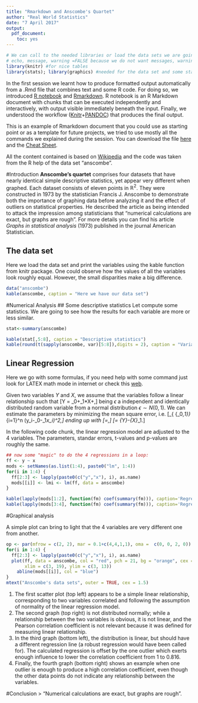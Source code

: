 ```yaml
---
title: "Rmarkdown and Anscombe's Quartet"
author: "Real World Statistics"
date: "7 April 2017"
output:
  pdf_document:
    toc: yes
---
```


```r
# We can call to the needed libraries or load the data sets we are going to use.
# echo, message, warning =FALSE because we do not want messages, warnings and Rcode in the final output
library(knitr) #for nice tables
library(stats); library(graphics) #needed for the data set and some statistics
```

In the first session we learnt how to produce formatted output automatically from a .Rmd file that combines text and some R code. For doing so, we introduced [R notebook](http://rmarkdown.rstudio.com/r_notebooks.html) and [Rmarkdown](http://rmarkdown.rstudio.com/). R notebook is an R Markdown document with chunks that can be executed independently and interactively, with output visible immediately beneath the input. Finally, we understood the workflow ([Knitr](https://cran.r-project.org/web/packages/knitr/index.html)+[PANDOC](http://pandoc.org/)) that produces the final output. 

This is an example of Rmarkdown document that you could use as starting point or as a template for future projects, we tried to use mostly all the commands we explained during the session. You can download the file [here](\Sessions\Session1.Rmd) and the [Cheat Sheet](https://www.rstudio.com/wp-content/uploads/2016/03/rmarkdown-cheatsheet-2.0.pdf). 

All the content contained is based on [Wikipedia](https://en.wikipedia.org/wiki/Anscombe%27s_quartet) and the code was taken from the R help of the data set "anscombe".

#Introduction
**Anscombe's quartet** comprises four datasets that have nearly identical simple descriptive statistics, yet appear very different when graphed. Each dataset consists of eleven points in $\mathbb{R}^2$. They were constructed in 1973 by the statistician Francis J. Anscombe to demonstrate both the importance of graphing data before analyzing it and the effect of outliers on statistical properties. He described the article as being intended to attack the impression among statisticians that "numerical calculations are exact, but graphs are rough". For more details you can find his article *Graphs in statistical analysis* (1973) published in the journal American Statistician.

## The data set
Here we load the data set and print the variables using the kable function from knitr package. One could observe how the values of all the variables look roughly equal. However, the small disparities make a big  difference.

```r
data("anscombe")
kable(anscombe, caption = "Here we have our data set")
```

#Numerical Analysis
## Some descriptive statistics 
Let compute some statistics. We are going to see how the results for each variable are more or less similar.
```r
stat<-summary(anscombe)

kable(stat[,5:8], caption = "Descriptive statistics")
kable(round(t(sapply(anscombe, var)[5:8]),digits = 2), caption = "Variances")
```

## Linear Regression
Here we go with some formulas, if you need help with some command just look for LATEX math mode in internet or check this [web](https://en.wikibooks.org/wiki/LaTeX/Mathematics).

Given two variables $Y$ and $X$, we assume that the variables follow a linear relationship such that
\[Y = \beta_0+\beta_1*X+\epsilon,\]
being $\epsilon$ a independent and identically distributed  random variable from a normal distribution  $\epsilon \sim N(0,1)$. We can estimate the parameters by minimizing the mean square error, i.e.
\[\min_{ \{\beta_0,\beta_1\}} \sum_{i=1}^n (y_i-\beta_0-\beta_1*x_i)^2,\]
ending up with
\[\hat{\beta_1}=\frac{Cov(X,Y)}{V(X)},\]
\[\hat{\beta_0}= \bar{Y}-\bar{X}*\beta_1.\]

In the following code chunk, the linear regression model are adjusted to the 4 variables. The parameters, standar errors, t-values and p-values are roughly the same.
```r
## now some "magic" to do the 4 regressions in a loop:
ff <- y ~ x
mods <- setNames(as.list(1:4), paste0("lm", 1:4))
for(i in 1:4) {
  ff[2:3] <- lapply(paste0(c("y","x"), i), as.name)
  mods[[i]] <- lmi <- lm(ff, data = anscombe)
}

kable(lapply(mods[1:2], function(fm) coef(summary(fm))), caption='Regressions')
kable(lapply(mods[3:4], function(fm) coef(summary(fm))), caption='Regressions')

```

#Graphical analysis

A simple plot can bring to light that the 4 variables are very different one from another.

```r
op <- par(mfrow = c(2, 2), mar = 0.1+c(4,4,1,1), oma =  c(0, 0, 2, 0))
for(i in 1:4) {
  ff[2:3] <- lapply(paste0(c("y","x"), i), as.name)
  plot(ff, data = anscombe, col = "red", pch = 21, bg = "orange", cex = 1.2,
       xlim = c(3, 19), ylim = c(3, 13))
    abline(mods[[i]], col = "blue")
}
mtext("Anscombe's data sets", outer = TRUE, cex = 1.5)
```

 1. The first scatter plot (top left) appears to be a simple linear relationship, corresponding to two variables correlated and following the assumption of normality of the linear regression model. 
 2. The second graph (top right) is not distributed normally; while a relationship between the two variables is obvious, it is not linear, and the Pearson correlation coefficient is not relevant because it was defined for measuring linear relationship.
 3. In the third graph (bottom left), the distribution is linear, but should have a different regression line (a robust regression would have been called for). The calculated regression is offset by the one outlier which exerts enough influence to lower the correlation coefficient from 1 to 0.816.
 4. Finally, the fourth graph (bottom right) shows an example when one outlier is enough to produce a high correlation coefficient, even though the other data points do not indicate any relationship between the variables.

#Conclusion
> "Numerical calculations are exact, but graphs are rough".

